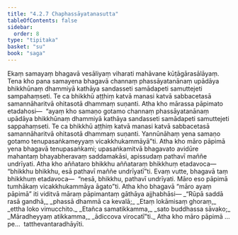 ```yaml
---
title: "4.2.7 Chaphassāyatanasutta"
tableOfContents: false
sidebar:
  order: 8
type: "tipitaka"
basket: "su"
book: "saga"
---
```



<DynamicBreadcrumb />

<Division number="153" book="saga">

<Paragraph number="853" book="saga">
Ekaṃ samayaṃ bhagavā vesāliyaṃ viharati mahāvane kūṭāgārasālāyaṃ. Tena kho pana samayena bhagavā channaṃ phassāyatanānaṃ upādāya bhikkhūnaṃ dhammiyā kathāya sandasseti samādapeti samuttejeti sampahaṃseti. Te ca bhikkhū aṭṭhiṃ katvā manasi katvā sabbacetasā samannāharitvā ohitasotā dhammaṃ suṇanti.
</Paragraph>

<Paragraph number="854" book="saga">
Atha kho mārassa pāpimato etadahosi—  “ayaṃ kho samaṇo gotamo channaṃ phassāyatanānaṃ upādāya bhikkhūnaṃ dhammiyā kathāya sandasseti samādapeti samuttejeti sappahaṃseti. Te ca bhikkhū aṭṭhiṃ katvā manasi katvā sabbacetasā samannāharitvā ohitasotā dhammaṃ suṇanti. Yannūnāhaṃ yena samaṇo gotamo tenupasaṅkameyyaṃ vicakkhukammāyā”ti. Atha kho māro pāpimā yena bhagavā tenupasaṅkami; upasaṅkamitvā bhagavato avidūre mahantaṃ bhayabheravaṃ saddamakāsi, apissudaṃ pathavī maññe undrīyati. Atha kho aññataro bhikkhu aññataraṃ bhikkhuṃ etadavoca—  “bhikkhu bhikkhu, esā pathavī maññe undrīyatī”ti. Evaṃ vutte, bhagavā taṃ bhikkhuṃ etadavoca—  “nesā, bhikkhu, pathavī undrīyati. Māro eso pāpimā tumhākaṃ vicakkhukammāya āgato”ti. Atha kho bhagavā “māro ayaṃ pāpimā” iti viditvā māraṃ pāpimantaṃ gāthāya ajjhabhāsi—
</Paragraph>

<Paragraph number="855" type="verses" book="saga">
_“Rūpā saddā rasā gandhā,_  
_phassā dhammā ca kevalā;_  
_Etaṃ lokāmisaṃ ghoraṃ,_  
_ettha loko vimucchito._  

</Paragraph>

<Paragraph number="856" type="verses" book="saga">
_Etañca samatikkamma,_  
_sato buddhassa sāvako;_  
_Māradheyyaṃ atikkamma,_  
_ādiccova virocatī”ti._  

</Paragraph>

<Paragraph number="857" book="saga">
Atha kho māro pāpimā …pe…  tatthevantaradhāyīti.
</Paragraph>
</Division>